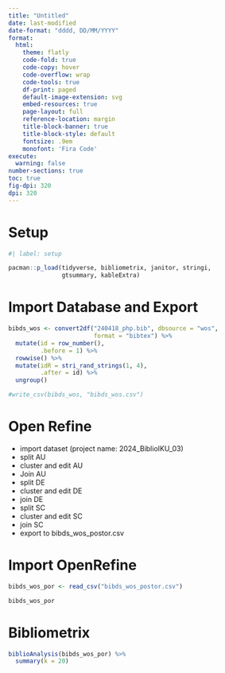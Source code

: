 ```yaml
---
title: "Untitled"
date: last-modified
date-format: "dddd, DD/MM/YYYY"
format: 
  html:
    theme: flatly
    code-fold: true
    code-copy: hover
    code-overflow: wrap
    code-tools: true
    df-print: paged
    default-image-extension: svg
    embed-resources: true
    page-layout: full
    reference-location: margin
    title-block-banner: true
    title-block-style: default
    fontsize: .9em
    monofont: 'Fira Code'
execute: 
  warning: false
number-sections: true
toc: true
fig-dpi: 320
dpi: 320
---
```



# Setup

```r
#| label: setup

pacman::p_load(tidyverse, bibliometrix, janitor, stringi, 
               gtsummary, kableExtra)

```

# Import Database and Export 

```r
bibds_wos <- convert2df("240418_php.bib", dbsource = "wos", 
                        format = "bibtex") %>% 
  mutate(id = row_number(), 
         .before = 1) %>% 
  rowwise() %>%
  mutate(idR = stri_rand_strings(1, 4), 
         .after = id) %>% 
  ungroup()

#write_csv(bibds_wos, "bibds_wos.csv")
```

# Open Refine

- import dataset (project name: 2024_BiblioIKU_03)
- split AU 
- cluster and edit AU
- Join AU
- split DE
- cluster and edit DE
- join DE
- split SC
- cluster and edit SC
- join SC
- export to bibds_wos_postor.csv

# Import OpenRefine

```r
bibds_wos_por <- read_csv("bibds_wos_postor.csv")

bibds_wos_por
```

# Bibliometrix

```r
biblioAnalysis(bibds_wos_por) %>% 
  summary(k = 20)
```



